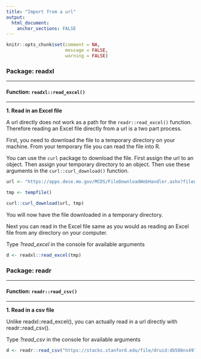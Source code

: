 ```yaml
---
title: "Import from a url"
output: 
  html_document:
    anchor_sections: FALSE
---
```

  
```r
knitr::opts_chunk$set(comment = NA,
                      message = FALSE,
                      warning = FALSE)
```

### Package: readxl

---
  
#### Function: `readxl::read_excel()`
  
---
  
**1\. Read in an Excel file**

A url directly does not work as a path for the `readr::read_excel()` function. Therefore reading an Excel file directly from a url is a two part process.

First, you need to download the file to a temporary directory on your machine. From your temporary file you can read the file into R. 

You can use the `curl` package to download the file. 
First assign the url to an object.
Then assign your temporary directory to an object.
Then use these arguments in the `curl::curl_download()` function.

```r

url <- "https://apps.dese.mo.gov/MCDS/FileDownloadWebHandler.ashx?filename=4d81bf0a-32f5Building%20Level%20Per%20Pupil%20Expenditures%202021.xlsx"

tmp <- tempfile()

curl::curl_download(url, tmp)

```

You will now have the file downloaded in a temporary directory.

Next you can read in the Excel file same as you would as reading an Excel file from any directory on your computer.

Type *?read_excel* in the console for available arguments

```r

d <- readxl::read_excel(tmp)

```

### Package: readr

---
  
#### Function: `readr::read_csv()`
  
---
  
**1\. Read in a csv file**

Unlike readxl::read_excel(), you can actually read in a url directly with readr::read_csv().

Type *?read_csv* in the console for available arguments

```r

d <- readr::read_csv("https://stacks.stanford.edu/file/druid:db586ns4974/district%20gaps%20%28pooled%20year%2C%20grade%20and%20sub%29_v1_1.csv")

```
